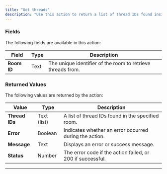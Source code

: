 ```yaml
---
title: "Get threads"
description: "Use this action to return a list of thread IDs found inside a room."
---
```



<liveblocksPlus feature="action" />

### Fields

The following fields are available in this action:

| **Field**   | **Type** | **Description**                                             |
| ----------- | -------- | ----------------------------------------------------------- |
| **Room ID** | Text     | The unique identifier of the room to retrieve threads from. |

### Returned Values

The following values are returned by the action:

| **Value**      | **Type**    | **Description**                                            |
| -------------- | ----------- | ---------------------------------------------------------- |
| **Thread IDs** | Text (list) | A list of thread IDs found in the specified room.          |
| **Error**      | Boolean     | Indicates whether an error occurred during the action.     |
| **Message**    | Text        | Displays an error or success message.                      |
| **Status**     | Number      | The error code if the action failed, or 200 if successful. |

---

<liveblocksFooter />
